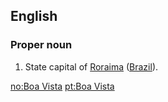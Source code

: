 ==English==

===Proper noun===
{{en-proper noun}}

#State capital of [[Roraima]] ([[Brazil]]).

[[no:Boa Vista]]
[[pt:Boa Vista]]